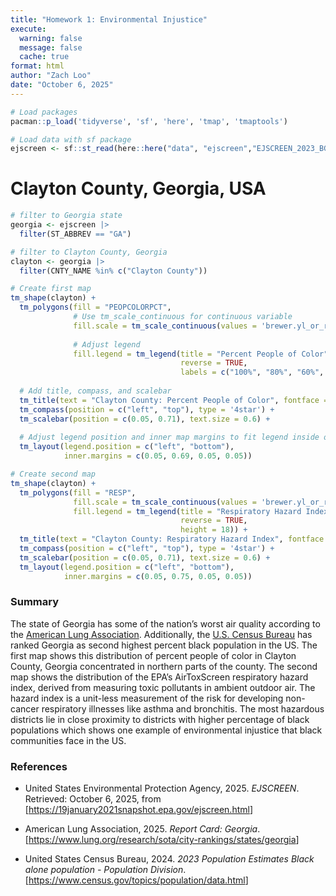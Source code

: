 ```yaml
---
title: "Homework 1: Environmental Injustice"
execute: 
  warning: false
  message: false
  cache: true
format: html
author: "Zach Loo"
date: "October 6, 2025"
---
```


```r
# Load packages
pacman::p_load('tidyverse', 'sf', 'here', 'tmap', 'tmaptools')
```

```r
# Load data with sf package
ejscreen <- sf::st_read(here::here("data", "ejscreen","EJSCREEN_2023_BG_StatePct_with_AS_CNMI_GU_VI.gdb"), quiet = TRUE)
```

# Clayton County, Georgia, USA

```r
# filter to Georgia state
georgia <- ejscreen |> 
  filter(ST_ABBREV == "GA") 

# filter to Clayton County, Georgia
clayton <- georgia |> 
  filter(CNTY_NAME %in% c("Clayton County"))
```

```r
# Create first map
tm_shape(clayton) +
  tm_polygons(fill = "PEOPCOLORPCT",
              # Use tm_scale_continuous for continuous variable
              fill.scale = tm_scale_continuous(values = 'brewer.yl_or_rd'),
              
              # Adjust legend
              fill.legend = tm_legend(title = "Percent People of Color",
                                      reverse = TRUE,
                                      labels = c("100%", "80%", "60%", "40%", "20%", "0%"))) +
  
  # Add title, compass, and scalebar
  tm_title(text = "Clayton County: Percent People of Color", fontface = 'bold') +
  tm_compass(position = c("left", "top"), type = '4star') + 
  tm_scalebar(position = c(0.05, 0.71), text.size = 0.6) + 
  
  # Adjust legend position and inner map margins to fit legend inside of map frame
  tm_layout(legend.position = c("left", "bottom"), 
            inner.margins = c(0.05, 0.69, 0.05, 0.05)) 
```

```r
# Create second map
tm_shape(clayton) +
  tm_polygons(fill = "RESP",
              fill.scale = tm_scale_continuous(values = 'brewer.yl_or_rd'),
              fill.legend = tm_legend(title = "Respiratory Hazard Index",
                                      reverse = TRUE,
                                      height = 18)) +
  tm_title(text = "Clayton County: Respiratory Hazard Index", fontface = 'bold') +
  tm_compass(position = c("left", "top"), type = '4star') +
  tm_scalebar(position = c(0.05, 0.71), text.size = 0.6) +
  tm_layout(legend.position = c("left", "bottom"),
            inner.margins = c(0.05, 0.75, 0.05, 0.05))
```

### Summary

The state of Georgia has some of the nation's worst air quality according to the [American Lung Association](https://www.lung.org/research/sota/city-rankings/states/georgia). Additionally, the [U.S. Census Bureau](https://www.census.gov/topics/population/data.html) has ranked Georgia as second highest percent black population in the US. The first map shows this distribution of percent people of color in Clayton County, Georgia concentrated in northern parts of the county. The second map shows the distribution of the EPA's AirToxScreen respiratory hazard index, derived from measuring toxic pollutants in ambient outdoor air. The hazard index is a unit-less measurement of the risk for developing non-cancer respiratory illnesses like asthma and bronchitis. The most hazardous districts lie in close proximity to districts with higher percentage of black populations which shows one example of environmental injustice that black communities face in the US.

### References

-   United States Environmental Protection Agency, 2025. *EJSCREEN*. Retrieved: October 6, 2025, from \[<https://19january2021snapshot.epa.gov/ejscreen.html>\]

-   American Lung Association, 2025. *Report Card: Georgia*. \[<https://www.lung.org/research/sota/city-rankings/states/georgia>\]

-   United States Census Bureau, 2024. *2023 Population Estimates Black alone population - Population Division*. \[<https://www.census.gov/topics/population/data.html>\]
